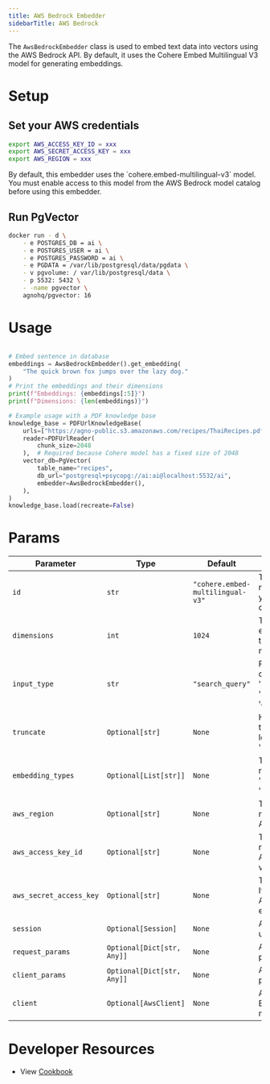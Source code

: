 ```yaml
---
title: AWS Bedrock Embedder
sidebarTitle: AWS Bedrock
---
```


The `AwsBedrockEmbedder` class is used to embed text data into vectors using the AWS Bedrock API. By default, it uses the Cohere Embed Multilingual V3 model for generating embeddings.

# Setup

## Set your AWS credentials

```bash
export AWS_ACCESS_KEY_ID = xxx
export AWS_SECRET_ACCESS_KEY = xxx
export AWS_REGION = xxx
```

<Note>
By default, this embedder uses the `cohere.embed-multilingual-v3` model. You must enable access to this model from the AWS Bedrock model catalog before using this embedder.
</Note>

## Run PgVector
```bash
docker run - d \
    - e POSTGRES_DB = ai \
    - e POSTGRES_USER = ai \
    - e POSTGRES_PASSWORD = ai \
    - e PGDATA = /var/lib/postgresql/data/pgdata \
    - v pgvolume: / var/lib/postgresql/data \
    - p 5532: 5432 \
    - -name pgvector \
    agnohq/pgvector: 16
```

# Usage

```python cookbook/embedders/aws_bedrock_embedder.py

# Embed sentence in database
embeddings = AwsBedrockEmbedder().get_embedding(
    "The quick brown fox jumps over the lazy dog."
)
# Print the embeddings and their dimensions
print(f"Embeddings: {embeddings[:5]}")
print(f"Dimensions: {len(embeddings)}")

# Example usage with a PDF knowledge base
knowledge_base = PDFUrlKnowledgeBase(
    urls=["https://agno-public.s3.amazonaws.com/recipes/ThaiRecipes.pdf"],
    reader=PDFUrlReader(
        chunk_size=2048
    ),  # Required because Cohere model has a fixed size of 2048
    vector_db=PgVector(
        table_name="recipes",
        db_url="postgresql+psycopg://ai:ai@localhost:5532/ai",
        embedder=AwsBedrockEmbedder(),
    ),
)
knowledge_base.load(recreate=False)
```

# Params

| Parameter | Type | Default | Description |
| ----------------------- | ----------------------------- | ----------------------------- | ------------------------------------------------------------------------------------------ |
| `id` | `str` | `"cohere.embed-multilingual-v3"` | The model ID to use. You need to enable this model in your AWS Bedrock model catalog. |
| `dimensions` | `int` | `1024` | The dimensionality of the embeddings generated by the model(1024 for Cohere models). |
| `input_type` | `str` | `"search_query"` | Prepends special tokens to differentiate types. Options: 'search_document', 'search_query', 'classification', 'clustering'. |
| `truncate` | `Optional[str]` | `None` | How to handle inputs longer than the maximum token length. Options: 'NONE', 'START', 'END'. |
| `embedding_types` | `Optional[List[str]]` | `None` | Types of embeddings to return . Options: 'float', 'int8', 'uint8', 'binary', 'ubinary'. |
| `aws_region` | `Optional[str]` | `None` | The AWS region to use. If not provided, falls back to AWS_REGION env variable. |
| `aws_access_key_id` | `Optional[str]` | `None` | The AWS access key ID. If not provided, falls back to AWS_ACCESS_KEY_ID env variable. |
| `aws_secret_access_key` | `Optional[str]` | `None` | The AWS secret access key. If not provided, falls back to AWS_SECRET_ACCESS_KEY env variable. |
| `session` | `Optional[Session]` | `None` | A boto3 Session object to use for authentication. |
| `request_params` | `Optional[Dict[str, Any]]` | `None` | Additional parameters to pass to the API requests. |
| `client_params` | `Optional[Dict[str, Any]]` | `None` | Additional parameters to pass to the boto3 client. |
| `client` | `Optional[AwsClient]` | `None` | An instance of the AWS Bedrock client to use for making API requests. |

# Developer Resources
- View [Cookbook](https://github.com/agno-agi/agno/tree/v2.0/cookbook/agent_concepts/knowledge/embedders/aws_bedrock_embedder.py)